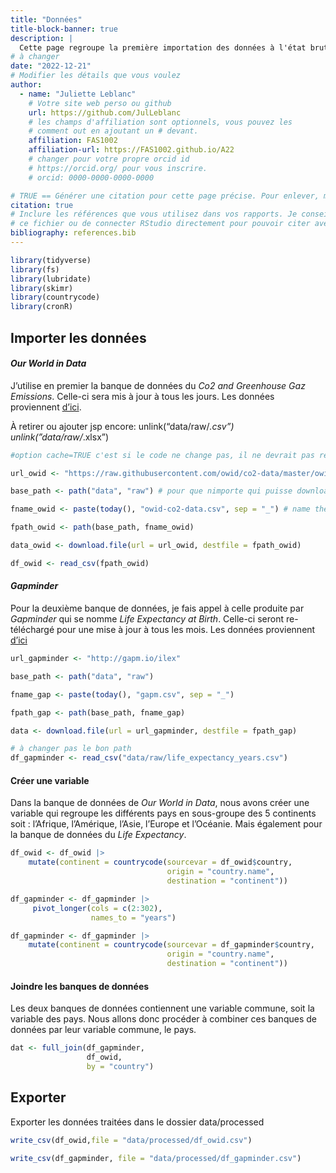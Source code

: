```yaml
---
title: "Données"
title-block-banner: true
description: | 
  Cette page regroupe la première importation des données à l'état brute ainsi que les manipulation de bases. 
# à changer
date: "2022-12-21"
# Modifier les détails que vous voulez
author:
  - name: "Juliette Leblanc"
    # Votre site web perso ou github
    url: https://github.com/JulLeblanc
    # les champs d'affiliation sont optionnels, vous pouvez les
    # comment out en ajoutant un # devant.
    affiliation: FAS1002
    affiliation-url: https://FAS1002.github.io/A22
    # changer pour votre propre orcid id
    # https://orcid.org/ pour vous inscrire.
    # orcid: 0000-0000-0000-0000

# TRUE == Générer une citation pour cette page précise. Pour enlever, mettre false.
citation: true
# Inclure les références que vous utilisez dans vos rapports. Je conseille Zotero pour construire
# ce fichier ou de connecter RStudio directement pour pouvoir citer avec @nom-de-reference.
bibliography: references.bib
---
```


```r

library(tidyverse)
library(fs)
library(lubridate)
library(skimr)
library(countrycode)
library(cronR)
```

## Importer les données

#### *Our World in Data* 

J'utilise en premier la banque de données du *Co2 and Greenhouse Gaz Emissions*. Celle-ci sera mis à jour à tous les jours. 
Les données proviennent [d'ici](https://raw.githubusercontent.com/owid/co2-data/master/owid-co2-data.csv).

À retirer ou ajouter jsp encore:
unlink("data/raw/*.csv")
unlink("data/raw/*.xlsx")


```r
#option cache=TRUE c'est si le code ne change pas, il ne devrait pas redownloader le fichier

url_owid <- "https://raw.githubusercontent.com/owid/co2-data/master/owid-co2-data.csv"

base_path <- path("data", "raw") # pour que nimporte qui puisse download avec le chemin relatif

fname_owid <- paste(today(), "owid-co2-data.csv", sep = "_") # name the file with today's date

fpath_owid <- path(base_path, fname_owid) 

data_owid <- download.file(url = url_owid, destfile = fpath_owid)

df_owid <- read_csv(fpath_owid)
```

#### *Gapminder*

Pour la deuxième banque de données, je fais appel à celle produite par *Gapminder* qui se nomme *Life Expectancy at Birth*. Celle-ci seront re-téléchargé pour une mise à jour à tous les mois.
Les données proviennent [d'ici]()

```r
url_gapminder <- "http://gapm.io/ilex"

base_path <- path("data", "raw")

fname_gap <- paste(today(), "gapm.csv", sep = "_")

fpath_gap <- path(base_path, fname_gap)

data <- download.file(url = url_gapminder, destfile = fpath_gap)

# à changer pas le bon path
df_gapminder <- read_csv("data/raw/life_expectancy_years.csv")
```

#### Créer une variable

Dans la banque de données de _Our World in Data_, nous avons créer une variable qui regroupe les différents pays en sous-groupe des 5 continents soit : l'Afrique, l'Amérique, l'Asie, l'Europe et l'Océanie. Mais également pour la banque de données du _Life Expectancy_.
```r
df_owid <- df_owid |> 
    mutate(continent = countrycode(sourcevar = df_owid$country,
                                   origin = "country.name",
                                   destination = "continent"))

df_gapminder <- df_gapminder |> 
     pivot_longer(cols = c(2:302),
                  names_to = "years")

df_gapminder <- df_gapminder |> 
    mutate(continent = countrycode(sourcevar = df_gapminder$country,
                                   origin = "country.name",
                                   destination = "continent"))
```



#### Joindre les banques de données

Les deux banques de données contiennent une variable commune, soit la variable des pays. Nous allons donc procéder à combiner ces banques de données par leur variable commune, le pays.

```r
dat <- full_join(df_gapminder,
                 df_owid,
                 by = "country")
```

## Exporter
Exporter les données traitées dans le dossier data/processed

```r
write_csv(df_owid,file = "data/processed/df_owid.csv")

write_csv(df_gapminder, file = "data/processed/df_gapminder.csv")
```


